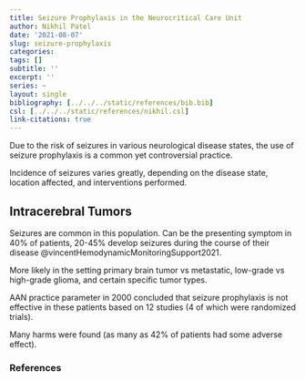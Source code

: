 ```yaml
---
title: Seizure Prophylaxis in the Neurocritical Care Unit
author: Nikhil Patel
date: '2021-08-07'
slug: seizure-prophylaxis
categories:
tags: []
subtitle: ''
excerpt: ''
series: ~
layout: single
bibliography: [../../../static/references/bib.bib]
csl: [../../../static/references/nikhil.csl]
link-citations: true
---
```


Due to the risk of seizures in various neurological disease states, the use of seizure prophylaxis is a common yet controversial practice.

Incidence of seizures varies greatly, depending on the disease state, location affected, and interventions performed.

## Intracerebral Tumors

Seizures are common in this population. Can be the presenting symptom in 40% of patients, 20-45% develop seizures during the course of their disease @vincentHemodynamicMonitoringSupport2021.

More likely in the setting primary brain tumor vs metastatic, low-grade vs high-grade glioma, and certain specific tumor types.

AAN practice parameter in 2000 concluded that seizure prophylaxis is not effective in these patients based on 12 studies (4 of which were randomized trials).

Many harms were found (as many as 42% of patients had some adverse effect).

### References
